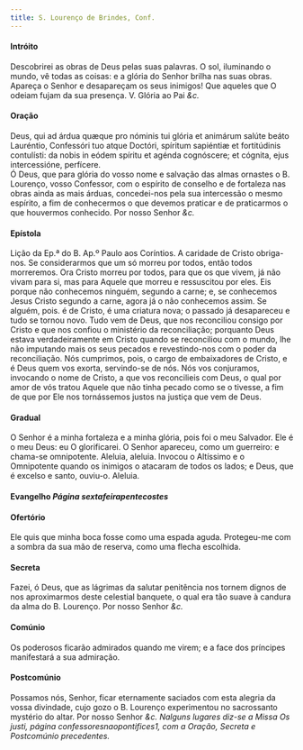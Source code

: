 ```yaml
---
title: S. Lourenço de Brindes, Conf.
---
```


<h4 class="text-center">Intróito</h4>
<div class="grid grid-cols-2 gap-5">
  <span class="text-justify"></div>
  <span class="text-justify">
    Descobrirei as obras de Deus pelas suas palavras. O sol, iluminando o mundo,
    vê todas as coisas: e a glória do Senhor brilha nas suas obras. Apareça o
    Senhor e desapareçam os seus inimigos! Que aqueles que O odeiam fujam da sua
    presença.
    <em></em>
    V. Glória ao Pai <em>&c.</em>
  </div>
</div>

<h4 class="text-center">Oração</h4>
<div class="grid grid-cols-2 gap-5">
  <span class="text-justify">
    Deus, qui ad árdua quæque pro nóminis tui glória et animárum salúte beáto
    Lauréntio, Confessóri tuo atque Doctóri, spíritum sapiéntiæ et fortitúdinis
    contulísti: da nobis in eódem spíritu et agénda cognóscere; et cógnita, ejus
    intercessióne, perfícere.
  </div>
  <span class="text-justify">
    Ó Deus, que para glória do vosso nome e salvação das almas ornastes o B.
    Lourenço, vosso Confessor, com o espírito de conselho e de fortaleza nas
    obras ainda as mais árduas, concedei-nos pela sua intercessão o mesmo
    espírito, a fim de conhecermos o que devemos praticar e de praticarmos o que
    houvermos conhecido. Por nosso Senhor <em>&c.</em>
  </div>
</div>

<h4 class="text-center">Epístola</h4>
<div class="grid grid-cols-2 gap-5">
  <span class="text-justify"></div>
  <span class="text-justify">
    Lição da Ep.ª do B. Ap.º Paulo aos Coríntios.
  </div>
  <span class="text-justify"></div>
  <span class="text-justify">
    A caridade de Cristo obriga-nos. Se considerarmos que um só morreu por
    todos, então todos morreremos. Ora Cristo morreu por todos, para que os que
    vivem, já não vivam para si, mas para Aquele que morreu e ressuscitou por
    eles. Eis porque não conhecemos ninguém, segundo a carne; e, se conhecemos
    Jesus Cristo segundo a carne, agora já o não conhecemos assim. Se alguém,
    pois. é de Cristo, é uma criatura nova; o passado já desapareceu e tudo se
    tornou novo. Tudo vem de Deus, que nos reconciliou consigo por Cristo e que
    nos confiou o ministério da reconciliação; porquanto Deus estava
    verdadeiramente em Cristo quando se reconciliou com o mundo, lhe não
    imputando mais os seus pecados e revestindo-nos com o poder da
    reconciliação. Nós cumprimos, pois, o cargo de embaixadores de Cristo, e é
    Deus quem vos exorta, servindo-se de nós. Nós vos conjuramos, invocando o
    nome de Cristo, a que vos reconcilieis com Deus, o qual por amor de vós
    tratou Aquele que não tinha pecado como se o tivesse, a fim de que por Ele
    nos tornássemos justos na justiça que vem de Deus.
  </div>
</div>

<h4 class="text-center">Gradual</h4>
<div class="grid grid-cols-2 gap-5">
  <span class="text-justify"></div>
  <span class="text-justify">
    O Senhor é a minha fortaleza e a minha glória, pois foi o meu Salvador. Ele
    é o meu Deus: eu O glorificarei. O Senhor apareceu, como um guerreiro: e
    chama-se omnipotente.
  </div>
  <span class="text-justify"></div>
  <span class="text-justify">
    Aleluia, aleluia. Invocou o Altíssimo e o Omnipotente quando os inimigos o
    atacaram de todos os lados; e Deus, que é excelso e santo, ouviu-o. Aleluia.
  </div>
</div>

<h4 class="text-center">
  Evangelho <em>Página sextafeirapentecostes</em>
</h4>

<h4 class="text-center">Ofertório</h4>
<div class="grid grid-cols-2 gap-5">
  <span class="text-justify"></div>
  <span class="text-justify">
    Ele quis que minha boca fosse como uma espada aguda. Protegeu-me com a
    sombra da sua mão de reserva, como uma flecha escolhida.
  </div>
</div>

<h4 class="text-center">Secreta</h4>
<div class="grid grid-cols-2 gap-5">
  <span class="text-justify"></div>
  <span class="text-justify">
    Fazei, ó Deus, que as lágrimas da salutar penitência nos tornem dignos de
    nos aproximarmos deste celestial banquete, o qual era tão suave à candura da
    alma do B. Lourenço. Por nosso Senhor <em>&c.</em>
  </div>
</div>

<h4 class="text-center">Comúnio</h4>
<div class="grid grid-cols-2 gap-5">
  <span class="text-justify"></div>
  <span class="text-justify">
    Os poderosos ficarão admirados quando me virem; e a face dos príncipes
    manifestará a sua admiração.
  </div>
</div>

<h4 class="text-center">Postcomúnio</h4>
<div class="grid grid-cols-2 gap-5">
  <span class="text-justify"></div>
  <span class="text-justify">
    Possamos nós, Senhor, ficar eternamente saciados com esta alegria da vossa
    divindade, cujo gozo o B. Lourenço experimentou no sacrossanto mystério do
    altar. Por nosso Senhor <em>&c.</em>
  </div>
</div>

<em>
  Nalguns lugares diz-se a Missa Os justi, página confessoresnaopontifices1, com
  a Oração, Secreta e Postcomúnio precedentes.
</em>
